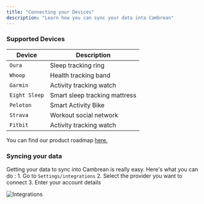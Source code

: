 ```yaml
---
title: "Connecting your Devices"
description: "Learn how you can sync your data into Cambrean"
---
```


### Supported Devices
| Device         | Description                   |        
| ---------------| ------------------------------|
| `Oura`         | Sleep tracking ring           | 
| `Whoop`        | Health tracking band          |
| `Garmin`       | Activity tracking watch       |
| `Eight Sleep`  | Smart sleep tracking mattress |
| `Peloton`      | Smart Activity Bike           |
| `Strava`       | Workout social network        |
| `Fitbit`       | Activity tracking watch       |

You can find our product roadmap <a href="https://cambrean.canny.io/"> here.</a> 

### Syncing your data
Getting your data to sync into Cambrean is really easy. Here's what you can do : 
    1. Go to `Settings/integrations` 
    2. Select the provider you want to connect 
    3. Enter your account details 
    
![Integrations](/images/settings-integrations.png)
